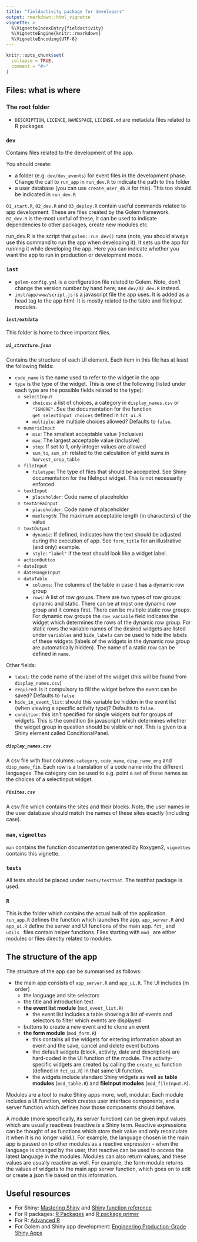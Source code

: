 ```yaml
---
title: "fieldactivity package for developers"
output: rmarkdown::html_vignette
vignette: >
  %\VignetteIndexEntry{fieldactivity}
  %\VignetteEngine{knitr::rmarkdown}
  %\VignetteEncoding{UTF-8}
---
```


```r
knitr::opts_chunk$set(
  collapse = TRUE,
  comment = "#>"
)
```

## Files: what is where

### The root folder
- `DESCRIPTION`, `LICENCE`, `NAMESPACE`, `LICENSE.md` are metadata files related to R packages

### `dev`
Contains files related to the development of the app.

You should create:

- a folder (e.g. `dev/dev_events`) for event files in the development phase. Change the call to `run_app` in `run_dev.R` to indicate the path to this folder
- a user database (you can use `create_user_db.R` for this). This too should be indicated in `run_dev.R`

`01_start.R`, `02_dev.R` and `03_deploy.R` contain useful commands related to app development. These are files created by the Golem framework. `02_dev.R` is the most useful of these, it can be used to indicate dependencies to other packages, create new modules etc.

run_dev.R is the script that `golem::run_dev()` runs (note, you should always use this command to run the app when developing it). It sets up the app for running it while developing the app. Here you can indicate whether you want the app to run in production or development mode.

### `inst`

- `golem-config.yml` is a configuration file related to Golem. Note, don't change the version number by hand here; see `dev/02_dev.R` instead.
- `inst/app/www/script.js` is a javascript file the app uses. It is added as a head tag to the app html. It is mostly related to the table and fileInput modules.

#### `inst/extdata`

This folder is home to three important files.

##### `ui_structure.json`

Contains the structure of each UI element. Each item in this file has at least
the following fields:

- `code_name` is the name used to refer to the widget in the app
- `type` is the type of the widget. This is one of the following (listed under each type are the possible fields related to the type):
  - `selectInput`
    - `choices`: a list of choices, a category in `display_names.csv` or `"IGNORE"`. See the documentation for the function `get_selectInput_choices` defined in `fct_ui.R`.
    - `multiple`: are multiple choices allowed? Defaults to `false`.
  - `numericInput`
    - `min`: The smallest acceptable value (inclusive)
    - `max`: The largest acceptable value (inclusive)
    - `step`: If set to 1, only integer values are allowed
    - `sum_to`, `sum_of`: related to the calculation of yield sums in `harvest_crop_table`
  - `fileInput`
    - `filetype`: The type of files that should be accepeted. See Shiny documentation for the fileInput widget. This is not necessarily enforced.
  - `textInput`
    - `placeholder`: Code name of placeholder
  - `textAreaInput`
    - `placeholder`: Code name of placeholder
    - `maxlength`: The maximum acceptable length (in characters) of the value
  - `textOutput`
    - `dynamic`: If defined, indicates how the text should be adjusted during the execution of app. See `form_title` for an illustrative (and only) example.
    - `style`: `"label"` if the text should look like a widget label.
  - `actionButton`
  - `dateInput`
  - `dateRangeInput`
  - `dataTable`
    - `columns`: The columns of the table in case it has a dynamic row group
    - `rows`: A list of row groups. There are two types of row groups: dynamic and static. There can be at most one dynamic row group and it comes first. There can be multiple static row groups. For dynamic row groups the `row_variable` field indicates the widget which determines the rows of the dynamic row group. For static rows the variable names of the desired widgets are listed under `variables` and `hide_labels` can be used to hide the labels of these widgets (labels of the widgets in the dynamic row group are automatically hidden). The name of a static row can be defined in `name`.
  
Other fields:

- `label`: the code name of the label of the widget (this will be found from `display_names.csv`)
- `required`: is it compulsory to fill the widget before the event can be saved? Defaults to `false`.
- `hide_in_event_list`: should this variable be hidden in the event list (when viewing a specific activity type)? Defaults to `false`. 
- `condition`: this isn't specified for single widgets but for groups of widgets. This is the condition (in javascript) which determines whether the widget group in question should be visible or not. This is given to a Shiny element called ConditionalPanel.
  
  
##### `display_names.csv`

A csv file with four columns: `category`, `code_name`, `disp_name_eng` and `disp_name_fin`. Each row is a translation of a code name into the different languages. The category can be used to e.g. point a set of these names as the choices of a selectInput widget.

##### `FOsites.csv`

A csv file which contains the sites and their blocks. Note, the user names in the user database should match the names of these sites exactly (including case).
  
  
### `man`, `vignettes`

`man` contains the function documentation generated by Roxygen2, `vignettes` contains this vignette.

### `tests`

All tests should be placed under `tests/testthat`. The testthat package is used.

### `R`

This is the folder which contains the actual bulk of the application. `run_app.R` defines the function which launches the app. `app_server.R` and `app_ui.R` define the server and UI functions of the main app. `fct_` and `utils_` files contain helper functions. Files starting with `mod_` are either modules or files directly related to modules.

## The structure of the app

The structure of the app can be summarised as follows:

- the main app consists of `app_server.R` and `app_ui.R`. The UI includes (in order)
  - the language and site selectors
  - the title and introduction text
  - **the event list module** (`mod_event_list.R`)
    - the event list includes a table showing a list of events and selectors to filter which events are displayed
  - buttons to create a new event and to clone an event
  - **the form module** (`mod_form.R`)
    - this contains all the widgets for entering information about an event and the save, cancel and delete event buttons
    - the default widgets (block, activity, date and description) are hard-coded in the UI function of the module. The activity-specific widgets are created by calling the `create_ui` function (defined in `fct_ui.R`) in that same UI function.
    - the widgets include standard Shiny widgets as well as **table modules** (`mod_table.R`) and **fileInput modules** (`mod_fileInput.R`).
    
Modules are a tool to make Shiny apps more, well, modular. Each module includes a UI function, which creates user interface components, and a server function which defines how those components should behave. 

A module (more specifically, its server function) can be given input values which are usually reactives (reactive is a Shiny term. Reactive expressions can be thought of as functions which store their value and only recalculate it when it is no longer valid.). For example, the language chosen in the main app is passed on to other modules as a reactive expression -- when the language is changed by the user, that reactive can be used to access the latest language in the modules. Modules can also return values, and these values are usually reactive as well. For example, the form module returns the values of widgets to the main app server function, which goes on to edit or create a json file based on this information.
  
## Useful resources
- For Shiny: [Mastering Shiny](https://mastering-shiny.org) and [Shiny function reference](https://shiny.rstudio.com/reference/shiny/)
- For R packages: [R Packages](https://r-pkgs.org) and [R package primer](https://kbroman.org/pkg_primer/)
- For R: [Advanced R](https://adv-r.hadley.nz)
- For Golem and Shiny app development: [Engineering Production-Grade Shiny Apps](https://engineering-shiny.org)
